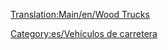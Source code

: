 [[Translation:Main/en/Wood Trucks]]
{{es/Vehículo de carretera|nombre    = Camión Maderero Witcombe
  |imagen    = Witcombe_Wood_Truck.png
  |precio    = 9.676 € (4.838 £)
  |velocidad = 48 km/h (30 mph)
  |coste     = 842 € (421 £)
  |diseño    = 1935
  |duración  = 15
  |capacidad = 20 toneladas de madera
}}
{{es/Vehículo de carretera|nombre    = Camión Maderero Foster
  |imagen    = Foster_Wood_Truck.png
  |precio    = 11.234 € (5.617 £)
  |velocidad = 88 km/h (55 mph)
  |coste     = 1.574 € (787 £)
  |diseño    = 1974
  |duración  = 15
  |capacidad = 22 toneladas de madera
}}
{{es/Vehículo de carretera|nombre    = Camión Maderero Moreland
  |imagen    = Moreland_Wood_Truck.png
  |precio    = 12.054 € (6.027 £)
  |velocidad = 112 km/h (70 mph)
  |coste     = 2.250 € (1.125 £)
  |diseño    = 2018
  |duración  = 15
  |capacidad = 24 toneladas de madera
}}


[[Category:es/Vehículos de carretera]]